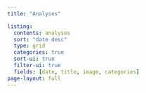 ```yaml
---
title: "Analyses"

listing: 
  contents: analyses
  sort: "date desc"
  type: grid
  categories: true
  sort-ui: true
  filter-ui: true
  fields: [date, title, image, categories]
page-layout: full
---
```


